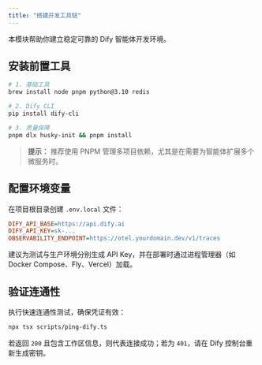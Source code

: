 ```yaml
---
title: "搭建开发工具链"
---
```


本模块帮助你建立稳定可靠的 Dify 智能体开发环境。

## 安装前置工具

```bash
# 1. 基础工具
brew install node pnpm python@3.10 redis

# 2. Dify CLI
pip install dify-cli

# 3. 质量保障
pnpm dlx husky-init && pnpm install
```

> **提示：** 推荐使用 PNPM 管理多项目依赖，尤其是在需要为智能体扩展多个微服务时。

## 配置环境变量

在项目根目录创建 `.env.local` 文件：

```ini
DIFY_API_BASE=https://api.dify.ai
DIFY_API_KEY=sk-...
OBSERVABILITY_ENDPOINT=https://otel.yourdomain.dev/v1/traces
```

建议为测试与生产环境分别生成 API Key，并在部署时通过进程管理器（如 Docker Compose、Fly、Vercel）加载。

## 验证连通性

执行快速连通性测试，确保凭证有效：

```bash
npx tsx scripts/ping-dify.ts
```

若返回 `200` 且包含工作区信息，则代表连接成功；若为 `401`，请在 Dify 控制台重新生成密钥。
